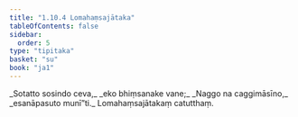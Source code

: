 ```yaml
---
title: "1.10.4 Lomahaṃsajātaka"
tableOfContents: false
sidebar:
  order: 5
type: "tipitaka"
basket: "su"
book: "ja1"
---
```



<DynamicBreadcrumb />

<Division number="94" book="ja1">

<Paragraph number="208" type="verses" book="ja1">
_Sotatto sosindo ceva,_  
_eko bhiṃsanake vane;_  
_Naggo na caggimāsīno,_  
_esanāpasuto munī”ti._  


</Paragraph>
</Division>

<Paragraph number="209" type="center" book="ja1">
Lomahaṃsajātakaṃ catutthaṃ.
</Paragraph>